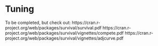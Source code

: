 # Tuning

To be completed, but check out:
https://cran.r-project.org/web/packages/survival/survival.pdf
https://cran.r-project.org/web/packages/survival/vignettes/compete.pdf
https://cran.r-project.org/web/packages/survival/vignettes/adjcurve.pdf
